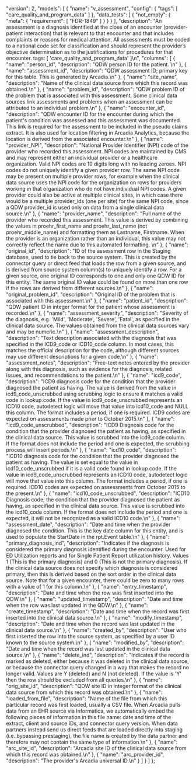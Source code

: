   "version": 2,
  "models": [
    {
      "name": "v_assessment",
      "config": {
        "tags": [
          "care_quality_and_program_data"
        ]
      },
      "data_tests": [
        {
          "not_empty": {
            "meta": {
              "requirement": [
                "FDR-1849"
              ]
            }
          }
        }
      ],
      "description": "An assessment is a diagnosis identified at the close of an encounter (provider-patient interaction) that is relevant to that encounter and that includes complaints or reasons for medical attention. All assessments must be coded to a national code set for classification and should represent the provider’s objective determination as to the justifications for procedures for that encounter.         tags: [ 'care_quality_and_program_data' ]\n",
      "columns": [
        {
          "name": "person_id",
          "description": "QDW person ID for the patient. \n"
        },
        {
          "name": "assessment_id",
          "description": "QDW assessment ID; primary key for this table.  This is generated by Arcadia.\n"
        },
        {
          "name": "site_name",
          "description": "Name of the clinical data source from which this record was obtained.\n"
        },
        {
          "name": "problem_id",
          "description": "QDW problem ID of the problem that is associated with this assessment.  Some clinical data sources link assessments and problems when an assessment can be attributed to an individual problem.\n"
        },
        {
          "name": "encounter_id",
          "description": "QDW encounter ID for the encounter during which the patient's condition was assessed and this assessment was documented.  This link is required for the assessment to be included in the pseudo claims extract.  It is also used for location filtering in Arcadia Analytics, because the location is derived from the associated encounter.\n"
        },
        {
          "name": "provider_NPI",
          "description": "National Provider Identifier (NPI) code of the provider who recorded this assessment.  NPI codes are maintained by CMS and may represent either an individual provider or a healthcare organization.  Valid NPI codes are 10 digits long with no leading zeroes.  NPI codes do not uniquely identify a given provider row.  The same NPI code may be present on multiple provider rows, for example when the clinical data source uses the NPI code for the organization on rows for providers working in that organization who do not have individual NPI codes.  A given provider could also be active at multiple clinical sites, in which case there would be a multiple provider_ids (one per site) for the same NPI code, since a QDW provider_id is used only on data from a single clinical data source.\n"
        },
        {
          "name": "provider_name",
          "description": "Full name of the provider who recorded this assessment.  This value is derived by combining the values in proehr_first_name and proehr_last_name (not proehr_middle_name) and formatting them as Lastname, Firstname.  When the provider is an organization rather than an individual, this value may not correctly reflect the name due to this automated formatting. \n"
        },
        {
          "name": "original_id",
          "description": "ID of the assessment row in the Staging database, used to tie back to the source system.  This is created by the connector query or direct feed that loads the row from a given source, and is derived from source system column(s) to uniquely identify a row. For a given source, one original ID corresponds to one and only one QDW ID for this entity.  The same original ID value could be found on more than one row if the rows are derived from different sources.\n"
        },
        {
          "name": "original_problem_id",
          "description": "Original ID of the problem that is associated with this assessment.\n"
        },
        {
          "name": "patient_id",
          "description": "QDW patient ID in integer format for the patient whose assessment is recorded.\n"
        },
        {
          "name": "assessment_severity",
          "description": "Severity of the diagnosis, e.g. 'Mild', 'Moderate', 'Severe', 'Fatal', as specified in the clinical data source.  The values obtained from the clinical data sources vary and may be numeric.\n"
        },
        {
          "name": "assessment_description",
          "description": "Text description associated with the diagnosis that was specified in the ICD9_code or ICD10_code column.  In most cases, this matches the official description for the code, although different sources may use different descriptions for a given code.\n"
        },
        {
          "name": "assessment_notes",
          "description": "Free-text notes entered by the provider along with this diagnosis, such as evidence for the diagnosis, related issues, and recommendations to the patient.\n"
        },
        {
          "name": "icd9_code",
          "description": "ICD9 diagnosis code for the condition that the provider diagnosed the patient as having.  The value is derived from the value in icd9_code_unscrubbed using scrubbing logic to ensure it matches a valid code in lookup.code. If the value in icd9_code_unscrubbed represents an ICD10 code, autodetect logic will move that value into icd10_code and NULL this column. The format includes a period, if one is required.  ICD9 codes are expected on assessments made prior to October 2015.\n"
        },
        {
          "name": "icd9_code_unscrubbed",
          "description": "ICD9 Diagnosis code for the condition that the provider diagnosed the patient as having, as specified in the clinical data source. This value is scrubbed into the icd9_code column.  If the format does not include the period and one is expected, the scrubbing process will insert periods.\n"
        },
        {
          "name": "icd10_code",
          "description": "ICD10 diagnosis code for the condition that the provider diagnosed the patient as having.  The value is set equal to the value in icd10_code_unscrubbed if it is a valid code found in lookup.code. If the value in icd9_code_unscrubbed represents an ICD10 code, autodetect logic will move that value into this column.  The format includes a period, if one is required.  ICD10 codes are expected on assessments from October 2015 to the present.\n"
        },
        {
          "name": "icd10_code_unscrubbed",
          "description": "ICD10 Diagnosis code; the condition that the provider diagnosed the patient as having, as specified in the clinical data source.  This value is scrubbed into the icd10_code column.  If the format does not include the period and one is expected, it will not be recognized as a valid ICD10 code.\n"
        },
        {
          "name": "assessment_date",
          "description": "Date and time when the provider diagnosed the condition.  This is the key date column for this entity, and is used to populate the StartDate in the rpt.Event table.\n"
        },
        {
          "name": "primary_diagnosis_ind",
          "description": "Indicates if the diagnosis is considered the primary diagnosis identified during the encounter.  Used for ED Utilization reports and for Single Patient Report utilization history.  Values 1 (This is the primary diagnosis) and 0 (This is not the primary diagnosis).  If the clinical data source does not specify which diagnosis is considered primary, then this is derived based on the sort order in the clinical data source.  Note that for a given encounter, there could be zero to many rows with a value of 1 for this column.\n"
        },
        {
          "name": "entry_timestamp",
          "description": "Date and time when the row was first inserted into the QDW.\n"
        },
        {
          "name": "updated_timestamp",
          "description": "Date and time when the row was last updated in the QDW.\n"
        },
        {
          "name": "create_timestamp",
          "description": "Date and time when the record was first inserted into the clinical data source.\n"
        },
        {
          "name": "modify_timestamp",
          "description": "Date and time when the record was last updated in the clinical data source.\n"
        },
        {
          "name": "created_by",
          "description": "User who first inserted the row into the source system, as specified by a user ID known to the source system.\n"
        },
        {
          "name": "modified_by",
          "description": "Date and time when the record was last updated in the clinical data source.\n"
        },
        {
          "name": "delete_ind",
          "description": "Indicates if the record is marked as deleted, either because it was deleted in the clinical data source, or because the connector query changed in a way that makes the record no longer valid.  Values are Y (deleted) and N (not deleted).  If the value is 'Y' then the row should be excluded from all queries.\n"
        },
        {
          "name": "orig_site_id",
          "description": "QDW site ID in integer format of the clinical data source from which this record was obtained.\n"
        },
        {
          "name": "loaded_from_file",
          "description": "Name of the file from which this particular record was first loaded, usually a CSV file. When Arcadia pulls data from an EHR source via Informatica, we automatically embed the following pieces of information in this file name: date and time of the extract, client and source IDs, and connector query version.  When data partners instead send us direct feeds that are loaded directly into staging (i.e. bypassing prestaging), the file name is created by the data partner and therefore may not contain the same type of information.\n"
        },
        {
          "name": "arc_site_id",
          "description": "Arcadia site ID of the clinical data source from which this record was obtained.\n"
        },
        {
          "name": "arc_provider_id",
          "description": "The provider's Arcadia universal ID.\n"
        }
      ]
    }
  ]
};
